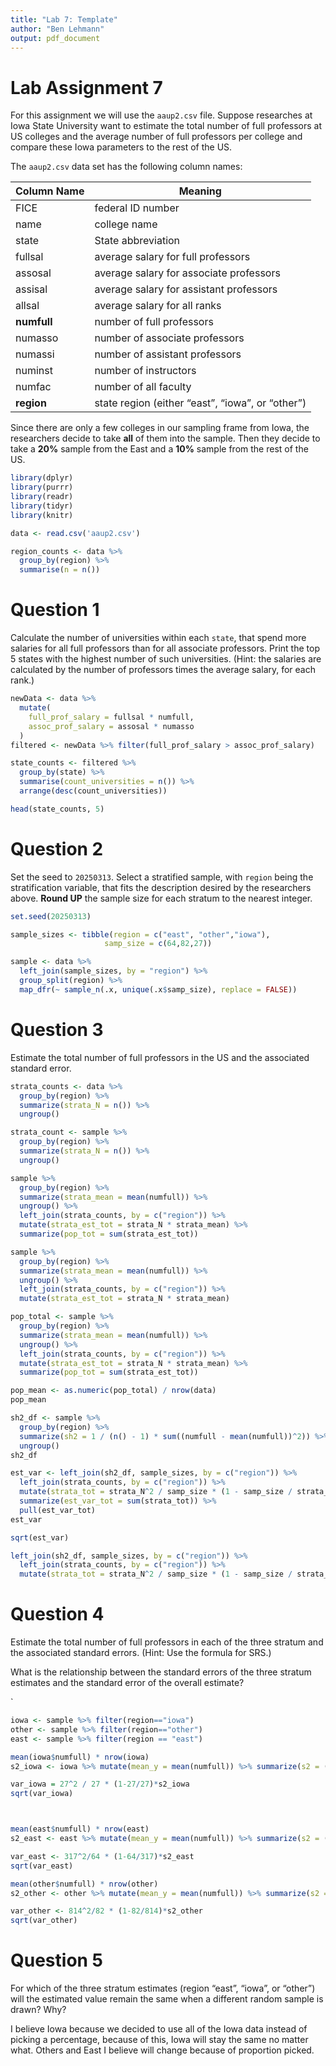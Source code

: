 ---
title: "Lab 7: Template"
author: "Ben Lehmann"
output: pdf_document
---

# Lab Assignment 7

For this assignment we will use the `aaup2.csv` file. Suppose researches at Iowa
State University want to estimate the total number of full professors at US
colleges and the average number of full professors per college and compare these
Iowa parameters to the rest of the US.

The `aaup2.csv` data set has the following column names:

Column Name | Meaning
----------- | -------
FICE | federal ID number
name | college name
state | State abbreviation
fullsal | average salary for full professors
assosal | average salary for associate professors
assisal | average salary for assistant professors
allsal  | average salary for all ranks
**numfull** | number of full professors
numasso | number of associate professors
numassi | number of assistant professors
numinst | number of instructors
numfac  | number of all faculty
**region**  | state region (either "east", "iowa", or "other")

Since there are only a few colleges in our sampling frame from Iowa, the
researchers decide to take **all** of them into the sample. Then they decide to take
a **20\%** sample from the East and a **10\%** sample from the rest of the US.

```{r libs, message = FALSE, warning = FALSE}
library(dplyr)
library(purrr)
library(readr)
library(tidyr)
library(knitr)
```



```{r}
data <- read.csv('aaup2.csv')
```

```{r}
region_counts <- data %>%
  group_by(region) %>%
  summarise(n = n())
```


# Question 1

Calculate the number of universities within each `state`, that spend more salaries for all full professors than for all associate professors. Print the top 5 states with the highest number of such universities. (Hint: the salaries are calculated by the number of professors times the average salary, for each rank.)

```{r}
newData <- data %>%
  mutate(
    full_prof_salary = fullsal * numfull,
    assoc_prof_salary = assosal * numasso
  )
filtered <- newData %>% filter(full_prof_salary > assoc_prof_salary)

state_counts <- filtered %>%
  group_by(state) %>%
  summarise(count_universities = n()) %>%
  arrange(desc(count_universities))

head(state_counts, 5)
```


# Question 2

Set the seed to `20250313`. Select a stratified sample, with `region` being the 
stratification variable, that fits the description desired by the researchers above. **Round UP** the sample size for each stratum to the nearest integer. 

```{r}
set.seed(20250313)

sample_sizes <- tibble(region = c("east", "other","iowa"),
                     samp_size = c(64,82,27))
```


```{r}
sample <- data %>%
  left_join(sample_sizes, by = "region") %>%
  group_split(region) %>%
  map_dfr(~ sample_n(.x, unique(.x$samp_size), replace = FALSE))
```


# Question 3

Estimate the total number of full professors in the US and the associated
standard error.

```{r}
strata_counts <- data %>%
  group_by(region) %>%
  summarize(strata_N = n()) %>%
  ungroup()
```


```{r}
strata_count <- sample %>%
  group_by(region) %>%
  summarize(strata_N = n()) %>%
  ungroup()
```




```{r}
sample %>%
  group_by(region) %>%
  summarize(strata_mean = mean(numfull)) %>%
  ungroup() %>%
  left_join(strata_counts, by = c("region")) %>%
  mutate(strata_est_tot = strata_N * strata_mean) %>%
  summarize(pop_tot = sum(strata_est_tot))
```

```{r}
sample %>%
  group_by(region) %>%
  summarize(strata_mean = mean(numfull)) %>%
  ungroup() %>%
  left_join(strata_counts, by = c("region")) %>%
  mutate(strata_est_tot = strata_N * strata_mean)
```



```{r}
pop_total <- sample %>%
  group_by(region) %>%
  summarize(strata_mean = mean(numfull)) %>%
  ungroup() %>%
  left_join(strata_counts, by = c("region")) %>%
  mutate(strata_est_tot = strata_N * strata_mean) %>%
  summarize(pop_tot = sum(strata_est_tot))

pop_mean <- as.numeric(pop_total) / nrow(data)
pop_mean
```
```{r}
sh2_df <- sample %>%
  group_by(region) %>%
  summarize(sh2 = 1 / (n() - 1) * sum((numfull - mean(numfull))^2)) %>%
  ungroup()
sh2_df
```


```{r}
est_var <- left_join(sh2_df, sample_sizes, by = c("region")) %>%
  left_join(strata_counts, by = c("region")) %>%
  mutate(strata_tot = strata_N^2 / samp_size * (1 - samp_size / strata_N) * sh2) %>%
  summarize(est_var_tot = sum(strata_tot)) %>%
  pull(est_var_tot)
est_var
```
```{r}
sqrt(est_var)
```

```{r}
left_join(sh2_df, sample_sizes, by = c("region")) %>%
  left_join(strata_counts, by = c("region")) %>%
  mutate(strata_tot = strata_N^2 / samp_size * (1 - samp_size / strata_N) * sh2) 
```


# Question 4

Estimate the total number of full professors in each of the three stratum and the associated standard errors. (Hint: Use the formula for SRS.)

What is the relationship between the standard errors of the three stratum estimates and the standard error of the overall estimate?

`
```{r}
iowa <- sample %>% filter(region=="iowa")
other <- sample %>% filter(region=="other")
east <- sample %>% filter(region == "east")

mean(iowa$numfull) * nrow(iowa)
s2_iowa <- iowa %>% mutate(mean_y = mean(numfull)) %>% summarize(s2 = (1/26)*sum((numfull-mean_y)^2)) %>% pull(s2)

var_iowa = 27^2 / 27 * (1-27/27)*s2_iowa
sqrt(var_iowa)



mean(east$numfull) * nrow(east)
s2_east <- east %>% mutate(mean_y = mean(numfull)) %>% summarize(s2 = (1/64)*sum((numfull-mean_y)^2)) %>% pull(s2)

var_east <- 317^2/64 * (1-64/317)*s2_east
sqrt(var_east)

mean(other$numfull) * nrow(other)
s2_other <- other %>% mutate(mean_y = mean(numfull)) %>% summarize(s2 = (1/82)*sum((numfull-mean_y)^2)) %>% pull(s2)

var_other <- 814^2/82 * (1-82/814)*s2_other
sqrt(var_other)


```


# Question 5

For which of the three stratum estimates (region "east", "iowa", or "other")
will the estimated value remain the same when a different
random sample is drawn? Why?

I believe Iowa because we decided to use all of the Iowa data instead of picking a percentage, because of this, Iowa will stay the same no matter what. Others and East I believe will change because of proportion picked.


